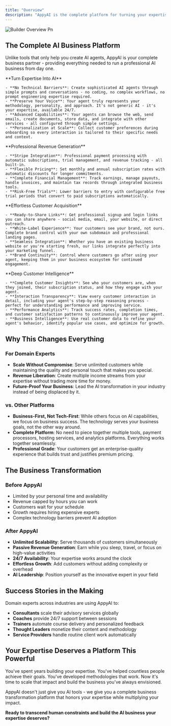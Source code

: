 ```yaml
---
title: "Overview"
description: "AppyAI is the complete platform for turning your expertise into a thriving AI business. From initial agent creation to scaling your customer base, we provide everything creators need to build, launch, and grow an AI-powered expertise business without any technical skills."
---
```


![Builder Overview Pn](/images/BuilderOverview.png)

## The Complete AI Business Platform

Unlike tools that only help you create AI agents, AppyAI is your complete business partner - providing everything needed to run a professional AI business from day one.

<AccordionGroup>
  <Accordion title="Build" icon="hammer" iconType="regular">
    **Turn Expertise Into AI**

    - **No Technical Barriers**: Create sophisticated AI agents through simple prompts and conversations - no coding, no complex workflows, no prompt engineering expertise required.
    - **Preserve Your Voice**: Your agent truly represents your methodology, personality, and approach. It's not generic AI - it's your expertise, available 24/7.
    - **Advanced Capabilities**: Your agents can browse the web, send emails, create documents, store data, and integrate with other services - all configured through simple settings.
    - **Personalization at Scale**: Collect customer preferences during onboarding so every interaction is tailored to their specific needs and context.
  </Accordion>
  <Accordion title="Monetize" icon="money-bill-1">
    **Professional Revenue Generation**

    - **Stripe Integration**: Professional payment processing with automatic subscriptions, trial management, and revenue tracking - all built-in.
    - **Flexible Pricing**: Set monthly and annual subscription rates with automatic discounts for longer commitments.
    - **Complete Financial Management**: Track earnings, manage payouts, handle invoices, and maintain tax records through integrated business tools.
    - **Risk-Free Trials**: Lower barriers to entry with configurable free trial periods that convert to paid subscriptions automatically.
  </Accordion>
  <Accordion title="Attract" icon="arrow-down-to-arc">
    **Effortless Customer Acquisition**

    - **Ready-to-Share Links**: Get professional signup and login links you can share anywhere - social media, email, your website, or direct outreach.
    - **White-Label Experience**: Your customers see your brand, not ours. Complete brand control with your own subdomain and professional landing pages.
    - **Seamless Integration**: Whether you have an existing business website or you're starting fresh, our links integrate perfectly into your marketing funnel.
    - **Brand Continuity**: Control where customers go after using your agent, keeping them in your business ecosystem for continued engagement.
  </Accordion>
  <Accordion title="Engage" icon="user-clock">
    **Deep Customer Intelligence**

    - **Complete Customer Insights**: See who your customers are, when they joined, their subscription status, and how they engage with your agent.
    - **Interaction Transparency**: View every customer interaction in detail, including your agent's step-by-step reasoning process - perfect for understanding performance and improving service.
    - **Performance Analytics**: Track success rates, completion times, and customer satisfaction patterns to continuously improve your agent.
    - **Business Intelligence**: Use real customer data to refine your agent's behavior, identify popular use cases, and optimize for growth.
  </Accordion>
</AccordionGroup>

## Why This Changes Everything

### For Domain Experts

- **Scale Without Compromise**: Serve unlimited customers while maintaining the quality and personal touch that makes you special.
- **Revenue Liberation**: Create multiple income streams from your expertise without trading more time for money.
- **Future-Proof Your Business**: Lead the AI transformation in your industry instead of being displaced by it.

### vs. Other Platforms

- **Business-First, Not Tech-First**: While others focus on AI capabilities, we focus on business success. The technology serves your business goals, not the other way around.
- **Complete Platform**: No need to piece together multiple tools, payment processors, hosting services, and analytics platforms. Everything works together seamlessly.
- **Professional Grade**: Your customers get an enterprise-quality experience that builds trust and justifies premium pricing.

## The Business Transformation

### Before AppyAI

- Limited by your personal time and availability
- Revenue capped by hours you can work
- Customers wait for your schedule
- Growth requires hiring expensive experts
- Complex technology barriers prevent AI adoption

### After AppyAI

- **Unlimited Scalability**: Serve thousands of customers simultaneously
- **Passive Revenue Generation**: Earn while you sleep, travel, or focus on high-value activities
- **24/7 Availability**: Your expertise works around the clock
- **Effortless Growth**: Add customers without adding complexity or overhead
- **AI Leadership**: Position yourself as the innovative expert in your field

## Success Stories in the Making

Domain experts across industries are using AppyAI to:

- **Consultants** scale their advisory services globally
- **Coaches** provide 24/7 support between sessions
- **Trainers** automate course delivery and personalized feedback
- **Thought Leaders** monetize their content and methodology
- **Service Providers** handle routine client work automatically

## Your Expertise Deserves a Platform This Powerful

You've spent years building your expertise. You've helped countless people achieve their goals. You've developed methodologies that work. Now it's time to scale that impact and build the business you've always envisioned.

AppyAI doesn't just give you AI tools - we give you a complete business transformation platform that honors your expertise while multiplying your impact.

**Ready to transcend human constraints and build the AI business your expertise deserves?**